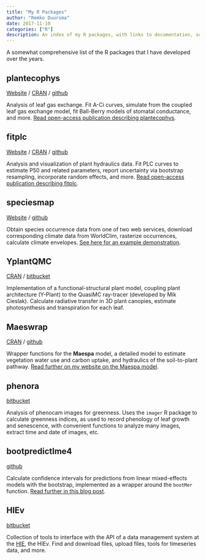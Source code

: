 ```yaml
---
title: "My R Packages"
author: "Remko Duursma"
date: 2017-11-10
categories: ["R"]
description: An index of my R packages, with links to documentation, source code, and publications or examples.
---
```


A somewhat comprehensive list of the R packages that I have developed over the years.


## plantecophys

[Website](https://remkoduursma.github.io/plantecophys) / [CRAN](https://cran.r-project.org/package=plantecophys) / [github](https://github.com/RemkoDuursma/plantecophys)

Analysis of leaf gas exchange. Fit A-Ci curves, simulate from the coupled leaf gas exchange model, fit Ball-Berry models of stomatal conductance, and more. [Read open-access publication describing plantecophys](http://journals.plos.org/plosone/article?id=10.1371/journal.pone.0143346).

## fitplc

[Website](https://remkoduursma.github.io/fitplc) / [CRAN](https://cran.r-project.org/package=fitplc) / [github](https://github.com/RemkoDuursma/fitplc)

Analysis and visualization of plant hydraulics data. Fit PLC curves to estimate P50 and related parameters, report uncertainty via bootstrap resampling, incorporate random effects, and more. [Read open-access publication describing fitplc](http://jplanthydro.org/article/view/1541).

## speciesmap

[Website](https://remkoduursma.github.io/speciesmap) / [github](https://github.com/RemkoDuursma/speciesmap)

Obtain species occurrence data from one of two web services, download corresponding climate data from WorldClim, rasterize occurrences, calculate climate envelopes. [See here for an example demonstration](https://remkoduursma.github.io/speciesmap/articles/Using_speciesmap.html).

## YplantQMC

[CRAN](https://cran.r-project.org/package=YplantQMC) / [bitbucket](https://www.bitbucket.org/RemkoDuursma/YplantQMC)

Implementation of a functional-structural plant model, coupling plant architecture (Y-Plant) to the QuasiMC ray-tracer (developed by Mik Cieslak). Calculate radiative transfer in 3D plant canopies, estimate photosynthesis and transpiration for each leaf.

## Maeswrap

[CRAN](https://cran.r-project.org/package=Maeswrap) / [github](https://github.com/RemkoDuursma/Maeswrap)

Wrapper functions for the **Maespa** model, a detailed model to estimate vegetation water use and carbon uptake, and hydraulics of the soil-to-plant pathway. [Read further on my website on the Maespa model](https://maespa.github.io).

## phenora

[bitbucket](https://www.bitbucket.org/RemkoDuursma/phenora)

Analysis of phenocam images for greenness. Uses the `imager` R package to calculate greenness indices, as used to record phenology of leaf growth and senescence, with convenient functions to analyze many images, extract time and date of images, etc.

## bootpredictlme4

[github](https://github.com/remkoDuursma/bootpredictlme4)

Calculate confidence intervals for predictions from linear mixed-effects models with the bootstrap, implemented as a wrapper around the `bootMer` function. [Read further in this blog post](http://www.remkoduursma.com/post/2017-06-15-bootpredictlme4/).

## HIEv

[bitbucket](https://www.bitbucket.org/RemkoDuursma/HIEv)

Collection of tools to interface with the API of a data management system at the [HIE](https://www.westernsydney.edu.au/hie), the HIEv. Find and download files, upload files, tools for timeseries data, and more. 













